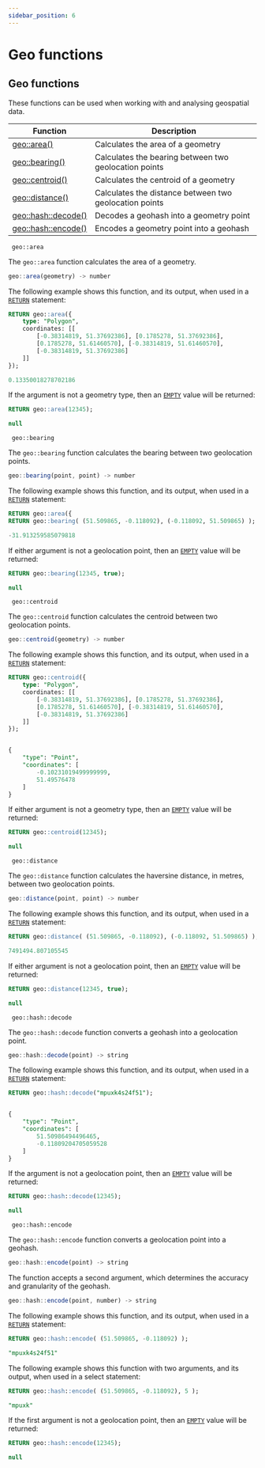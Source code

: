 ```yaml
---
sidebar_position: 6
---
```


# Geo functions

## Geo functions

These functions can be used when working with and analysing geospatial data.

<table>
<thead>
  <tr>
    <th>Function</th>
    <th>Description</th>
  </tr>
</thead>
<tbody>
  <tr>
    <td><a href="/docs/SurrealQL/functions/geo#area">geo::area()</a></td>
    <td>Calculates the area of a geometry</td>
  </tr>
  <tr>
    <td><a href="/docs/SurrealQL/functions/geo#bearing">geo::bearing()</a></td>
    <td>Calculates the bearing between two geolocation points</td>
  </tr>
  <tr>
    <td><a href="/docs/SurrealQL/functions/geo#centroid">geo::centroid()</a></td>
    <td>Calculates the centroid of a geometry</td>
  </tr>
  <tr>
    <td><a href="/docs/SurrealQL/functions/geo#distance">geo::distance()</a></td>
    <td>Calculates the distance between two geolocation points</td>
  </tr>
  <tr>
    <td><a href="/docs/SurrealQL/functions/geo#hash-decode">geo::hash::decode()</a></td>
    <td>Decodes a geohash into a geometry point</td>
  </tr>
  <tr>
    <td><a href="/docs/SurrealQL/functions/geo#hash-encode">geo::hash::encode()</a></td>
    <td>Encodes a geometry point into a geohash</td>
  </tr>
</tbody>
</table>

<div className='layout-group'>
<div className='heading'>
    <div id="area" className='code'>
    <code> geo::area </code>
    </div>
</div>

The `geo::area` function calculates the area of a geometry.

```js title="API DEFINITION"
geo::area(geometry) -> number
```
The following example shows this function, and its output, when used in a [`RETURN`](/docs/SurrealQL/statements/return) statement:

```sql
RETURN geo::area({
	type: "Polygon",
	coordinates: [[
		[-0.38314819, 51.37692386], [0.1785278, 51.37692386],
		[0.1785278, 51.61460570], [-0.38314819, 51.61460570],
		[-0.38314819, 51.37692386]
	]]
});

0.13350018278702186
```
If the argument is not a geometry type, then an [`EMPTY`](/docs/SurrealQL/Data_Model/basic_types) value will be returned:

```sql
RETURN geo::area(12345);

null
```
</div>

<div className='layout-group'>
<div className='heading'>
    <div id="bearing" className='code'>
    <code> geo::bearing </code>
    </div>
</div>

The `geo::bearing` function calculates the bearing between two geolocation points.

```js title="API DEFINITION"
geo::bearing(point, point) -> number
```
The following example shows this function, and its output, when used in a [`RETURN`](/docs/SurrealQL/statements/return) statement:

```sql
RETURN geo::area({
RETURN geo::bearing( (51.509865, -0.118092), (-0.118092, 51.509865) );

-31.913259585079818
```
If either argument is not a geolocation point, then an [`EMPTY`](/docs/SurrealQL/Data_Model/basic_types) value will be returned:

```sql
RETURN geo::bearing(12345, true);

null
```
</div>

<div className='layout-group'>
<div className='heading'>
    <div id="centroid" className='code'>
    <code> geo::centroid </code>
    </div>
</div>

The `geo::centroid` function calculates the centroid between two geolocation points.

```js title="API DEFINITION"
geo::centroid(geometry) -> number
```
The following example shows this function, and its output, when used in a [`RETURN`](/docs/SurrealQL/statements/return) statement:

```sql
RETURN geo::centroid({
	type: "Polygon",
	coordinates: [[
		[-0.38314819, 51.37692386], [0.1785278, 51.37692386],
		[0.1785278, 51.61460570], [-0.38314819, 51.61460570],
		[-0.38314819, 51.37692386]
	]]
});


{
	"type": "Point",
	"coordinates": [
		-0.10231019499999999,
		51.49576478
	]
}
```
If either argument is not a geometry type, then an [`EMPTY`](/docs/SurrealQL/Data_Model/basic_types) value will be returned:

```sql
RETURN geo::centroid(12345);

null
```
</div>

<div className='layout-group'>
<div className='heading'>
    <div id="distance" className='code'>
    <code> geo::distance</code>
    </div>
</div>

The `geo::distance` function calculates the haversine distance, in metres, between two geolocation points.

```js title="API DEFINITION"
geo::distance(point, point) -> number
```
The following example shows this function, and its output, when used in a [`RETURN`](/docs/SurrealQL/statements/return) statement:

```sql
RETURN geo::distance( (51.509865, -0.118092), (-0.118092, 51.509865) );

7491494.807105545
```
If either argument is not a geolocation point, then an [`EMPTY`](/docs/SurrealQL/Data_Model/basic_types) value will be returned:

```sql
RETURN geo::distance(12345, true);

null
```
</div>

<div className='layout-group'>
<div className='heading'>
    <div id="hash-decode" className='code'>
    <code> geo::hash::decode</code>
    </div>
</div>

The `geo::hash::decode` function converts a geohash into a geolocation point.

```js title="API DEFINITION"
geo::hash::decode(point) -> string
```
The following example shows this function, and its output, when used in a [`RETURN`](/docs/SurrealQL/statements/return) statement:

```sql
RETURN geo::hash::decode("mpuxk4s24f51");


{
	"type": "Point",
	"coordinates": [
		51.50986494496465,
		-0.11809204705059528
	]
}
```
If the argument is not a geolocation point, then an [`EMPTY`](/docs/SurrealQL/Data_Model/basic_types) value will be returned:

```sql
RETURN geo::hash::decode(12345);

null
```
</div>

<div className='layout-group'>
<div className='heading'>
    <div id="hash-encode" className='code'>
    <code> geo::hash::encode</code>
    </div>
</div>

The `geo::hash::encode` function converts a geolocation point into a geohash.

```js title="API DEFINITION"
geo::hash::encode(point) -> string
```
The function accepts a second argument, which determines the accuracy and granularity of the geohash.

```js title="API DEFINITION"
geo::hash::encode(point, number) -> string
```

The following example shows this function, and its output, when used in a [`RETURN`](/docs/SurrealQL/statements/return) statement:

```sql
RETURN geo::hash::encode( (51.509865, -0.118092) );

"mpuxk4s24f51"
```
The following example shows this function with two arguments, and its output, when used in a select statement:

```sql
RETURN geo::hash::encode( (51.509865, -0.118092), 5 );

"mpuxk"
```
If the first argument is not a geolocation point, then an [`EMPTY`](/docs/SurrealQL/Data_Model/basic_types) value will be returned:

```sql
RETURN geo::hash::encode(12345);

null
```
</div>